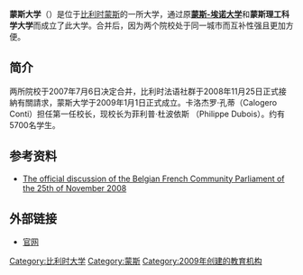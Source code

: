 {{infobox University
|image=Université de Mons-Hainaut (1).JPG
|name= 蒙斯大学
|rector = 菲利普·杜波依斯
|established = 2009年
|students = 5700
|city = [[蒙斯|蒙斯]]
|country = {{比利时}}
|website = http://www.umons.ac.be|http://www.umons.ac.be
|weblabel = umons.ac.be
}}
'''蒙斯大学'''（{{lang-fr|Université de Mons}}）是位于[[比利时|比利时]][[蒙斯|蒙斯]]的一所大学，通过原'''[[蒙斯-埃诺大学|蒙斯-埃诺大学]]'''和'''蒙斯理工科学大学'''而成立了此大学。合并后，因为两个院校处于同一城市而互补性强且更加方便。

== 简介 ==
两所院校于2007年7月6日决定合并，比利时法语社群于2008年11月25日正式接納有關請求，蒙斯大学于2009年1月1日正式成立。卡洛杰罗·孔蒂（Calogero Conti）担任第一任校长，现校长为菲利普·杜波依斯 （Philippe Dubois）。约有5700名学生。

== 参考资料 ==
* [http://archive.pcf.be/100000001017041?action=browse The official discussion of the Belgian French Community Parliament of the 25th of November 2008] {{Wayback|url=http://archive.pcf.be/100000001017041?action=browse |date=20110721175720 }}

== 外部链接 ==
{{commonscat}}
* [http://portail.umons.ac.be/ 官网] {{Wayback|url=http://portail.umons.ac.be/ |date=20210506054533 }}

{{Coord|50.458432|3.953098|format=dms|type:landmark_region:BE|display=title}}

{{欧洲顶尖工业管理者高校联盟}}
{{比利时的大学}}
{{Authority control}}
{{DEFAULTSORT:Mons}}
[[Category:比利时大学|Category:比利时大学]]
[[Category:蒙斯|Category:蒙斯]]
[[Category:2009年创建的教育机构|Category:2009年创建的教育机构]]
{{univ-stub}}